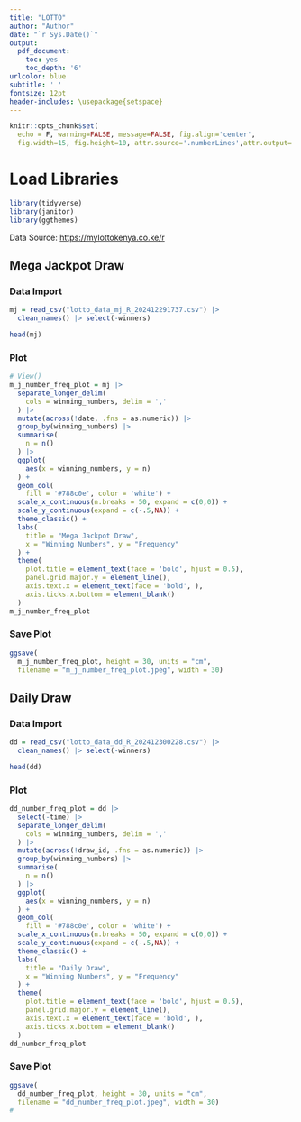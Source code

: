 ```yaml
---
title: "LOTTO"
author: "Author"
date: "`r Sys.Date()`"
output:
  pdf_document:
    toc: yes
    toc_depth: '6'
urlcolor: blue
subtitle: ' '
fontsize: 12pt
header-includes: \usepackage{setspace}
---
```


\newpage

```r
knitr::opts_chunk$set(
  echo = F, warning=FALSE, message=FALSE, fig.align='center', 
  fig.width=15, fig.height=10, attr.source='.numberLines',attr.output='.numberLines')
```

# Load Libraries

```r
library(tidyverse)
library(janitor)
library(ggthemes)
```

Data Source: <https://mylottokenya.co.ke/r>

## Mega Jackpot Draw

### Data Import

```r
mj = read_csv("lotto_data_mj_R_202412291737.csv") |>
  clean_names() |> select(-winners)
```


```r
head(mj)
```

### Plot

```r
# View()
m_j_number_freq_plot = mj |>
  separate_longer_delim(
    cols = winning_numbers, delim = ','
  ) |>
  mutate(across(!date, .fns = as.numeric)) |>
  group_by(winning_numbers) |>
  summarise(
    n = n()
  ) |> 
  ggplot(
    aes(x = winning_numbers, y = n)
  ) +
  geom_col(
    fill = '#788c0e', color = 'white') +
  scale_x_continuous(n.breaks = 50, expand = c(0,0)) +
  scale_y_continuous(expand = c(-.5,NA)) +
  theme_classic() + 
  labs(
    title = "Mega Jackpot Draw",
    x = "Winning Numbers", y = "Frequency"
  ) +
  theme(
    plot.title = element_text(face = 'bold', hjust = 0.5),
    panel.grid.major.y = element_line(),
    axis.text.x = element_text(face = 'bold', ),
    axis.ticks.x.bottom = element_blank()
  ) 
m_j_number_freq_plot
```

### Save Plot

```r
ggsave(
  m_j_number_freq_plot, height = 30, units = "cm",
  filename = "m_j_number_freq_plot.jpeg", width = 30)
```

\newpage

## Daily Draw

### Data Import

```r
dd = read_csv("lotto_data_dd_R_202412300228.csv") |>
  clean_names() |> select(-winners)
```

```r
head(dd)
```

### Plot

```r
dd_number_freq_plot = dd |>
  select(-time) |>
  separate_longer_delim(
    cols = winning_numbers, delim = ','
  ) |>
  mutate(across(!draw_id, .fns = as.numeric)) |>
  group_by(winning_numbers) |>
  summarise(
    n = n()
  ) |> 
  ggplot(
    aes(x = winning_numbers, y = n)
  ) +
  geom_col(
    fill = '#788c0e', color = 'white') +
  scale_x_continuous(n.breaks = 50, expand = c(0,0)) +
  scale_y_continuous(expand = c(-.5,NA)) +
  theme_classic() + 
  labs(
    title = "Daily Draw",
    x = "Winning Numbers", y = "Frequency"
  ) +
  theme(
    plot.title = element_text(face = 'bold', hjust = 0.5),
    panel.grid.major.y = element_line(),
    axis.text.x = element_text(face = 'bold', ),
    axis.ticks.x.bottom = element_blank()
  ) 
dd_number_freq_plot
```

### Save Plot

```r
ggsave(
  dd_number_freq_plot, height = 30, units = "cm",
  filename = "dd_number_freq_plot.jpeg", width = 30)
#


```
